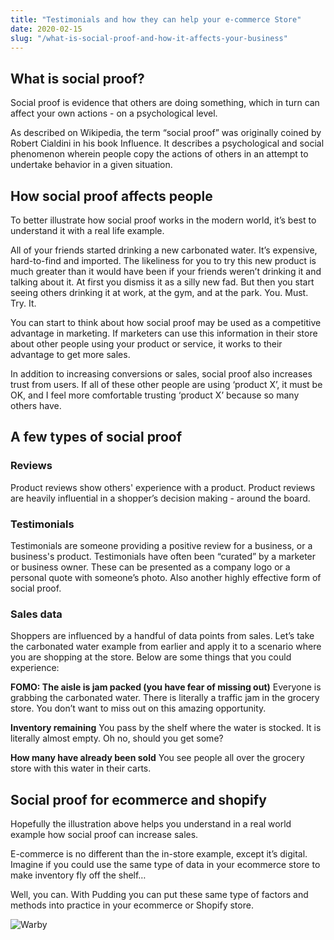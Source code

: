 ```yaml
---
title: "Testimonials and how they can help your e-commerce Store"
date: 2020-02-15
slug: "/what-is-social-proof-and-how-it-affects-your-business"
---
```


## What is social proof?
Social proof is evidence that others are doing something, which in turn can affect your own actions - on a psychological level. 

As described on Wikipedia, the term “social proof” was originally coined by Robert Cialdini in his book Influence. It describes a psychological and social phenomenon wherein people copy the actions of others in an attempt to undertake behavior in a given situation.

## How social proof affects people
To better illustrate how social proof works in the modern world, it’s best to understand it with a real life example. 

All of your friends started drinking a new carbonated water. It’s expensive, hard-to-find and imported. The likeliness for you to try this new product is much greater than it would have been if your friends weren’t drinking it and talking about it. At first you dismiss it as a silly new fad. But then you start seeing others drinking it at work, at the gym, and at the park. You. Must. Try. It. 

You can start to think about how social proof may be used as a competitive advantage in marketing. If marketers can use this information in their store about other people using your product or service, it works to their advantage to get more sales. 

In addition to increasing conversions or sales, social proof also increases trust from users. If all of these other people are using ‘product X’, it must be OK, and I feel more comfortable trusting ‘product X’ because so many others have. 

## A few types of social proof 

### Reviews
Product reviews show others' experience with a product. Product reviews are heavily influential in a shopper’s decision making - around the board. 

### Testimonials
Testimonials are someone providing a positive review for a business, or a business's product. Testimonials have often been “curated” by a marketer or business owner. These can be presented as a company logo or a personal quote with someone’s photo. Also another highly effective form of social proof. 

### Sales data
Shoppers are influenced by a handful of data points from sales. Let’s take the carbonated water example from earlier and apply it to a scenario where you are shopping at the store. Below are some things that you could experience:  

**FOMO: The aisle is jam packed (you have fear of missing out)** Everyone is grabbing the carbonated water. There is literally a traffic jam in the grocery store. You don’t want to miss out on this amazing opportunity. 

**Inventory remaining**  You pass by the shelf where the water is stocked. It is literally almost empty. Oh no, should you get some?

**How many have already been sold**  You see people all over the grocery store with this water in their carts. 


## Social proof for ecommerce and shopify
Hopefully the illustration above helps you understand in a real world example how social proof can increase sales. 

E-commerce is no different than the in-store example, except it’s digital. Imagine if you could use the same type of data in your ecommerce store to make inventory fly off the shelf…

Well, you can. With Pudding you can put these same type of factors and methods into practice in your ecommerce or Shopify store. 

![Warby](/warbytestimonial.png)
